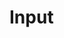 

<Meta title="Components|Input" component={Input} />

# Input

<Props of={Input} />

<Preview>
  <form>
    <style dangerouslySetInnerHTML={{__html: `
      .input {
        margin-bottom: 16px;
      }
    `}} />
    <Input
      appearance="error"
      className="input"
      error="Cумма перевода не может быть больше 600 000 ₽"
      label="Сумма перевода"
      type="text"
      value="1 000 000 ₽"
      width="4"
    />
    <Input
      className="input"
      hint="Заполнять так же, как написано в паспорте"
      label="Где выдан паспорт"
      type="text"
      value="ОВД г. Новосибирска по Советскому р-ну, код 540-016"
      width="8"
    />
    <Input
      className="input"
      label="Код ОКВЭД"
      type="number"
      value="1"
      width="2"
    />
    <Input
      appearance="error"
      className="input"
      error="Имя является обязательным полем"
      label="Имя"
      type="text"
      width="4"
    />
    <Input
      className="input"
      label="Фамилия"
      type="text"
      value="Константинопольский"
      width="4"
    />
    <Input
      appearance="readonly"
      className="input"
      label="Способ перевода"
      type="text"
      value="Реализация несанкционированного доступа к банкоматам и платежным терминалам"
      width="12"
    />
    <Input
      appearance="disabled"
      className="input"
      label="Номер обращения"
      type="text"
      width="6"
    />
    <Input
      appearance="disabled"
      className="input"
      label="Номер обращения"
      type="text"
      width="6"
      value="1209489534589"
      hint="В правоохранительные органы"
    />
    <Input
      className="input"
      label="Номер обращения в правоохранительные органы"
      type="text"
      width="6"
    />
    <Input
      label="Городское образование"
      className="input"
      type="text"
      value="Западный Усть-Каменогорский район"
      width="6"
      hint="В Российской Федерации"
    />
  </form>
</Preview>
